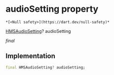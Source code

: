 # audioSetting property

    *[<Null safety>](https://dart.dev/null-safety)*

[HMSAudioSetting](../../hmssdk_flutter/HMSAudioSetting-class)? audioSetting

_final_

## Implementation

```dart
final HMSAudioSetting? audioSetting;


```
